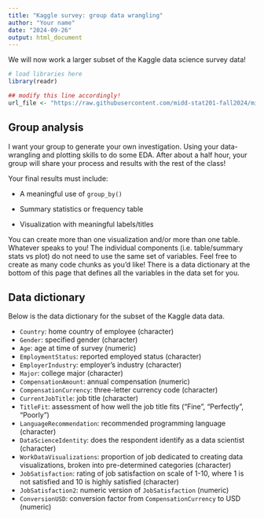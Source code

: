 ```yaml
---
title: "Kaggle survey: group data wrangling"
author: "Your name"
date: "2024-09-26"
output: html_document
---
```


We will now work a larger subset of the Kaggle data science survey data!

```r
# load libraries here
library(readr)

## modify this line accordingly!
url_file <- "https://raw.githubusercontent.com/midd-stat201-fall2024/midd-stat201-fall2024.github.io/refs/heads/main/data/datascience_survey.csv"
```

## Group analysis

I want your group to generate your own investigation. Using your data-wrangling and plotting skills to do some EDA. After about a half hour, your group will share your process and results with the rest of the class!

Your final results must include:

-   A meaningful use of `group_by()`

-   Summary statistics or frequency table

-   Visualization with meaningful labels/titles

You can create more than one visualization and/or more than one table. Whatever speaks to you! The individual components (i.e. table/summary stats vs plot) do not need to use the same set of variables. Feel free to create as many code chunks as you'd like! There is a data dictionary at the bottom of this page that defines all the variables in the data set for you.

## Data dictionary

Below is the data dictionary for the subset of the Kaggle data data.

-   `Country`: home country of employee (character)
-   `Gender`: specified gender (character)
-   `Age`: age at time of survey (numeric)
-   `EmploymentStatus`: reported employed status (character)
-   `EmployerIndustry`: employer's industry (character)
-   `Major`: college major (character)
-   `CompensationAmount`: annual compensation (numeric)
-   `CompensationCurrency`: three-letter currency code (character)
-   `CurrentJobTitle`: job title (character)
-   `TitleFit`: assessment of how well the job title fits ("Fine", "Perfectly", "Poorly")
-   `LanguageRecommendation`: recommended programming language (character)
-   `DataScienceIdentity`: does the respondent identify as a data scientist (character)
-   `WorkDataVisualizations`: proportion of job dedicated to creating data visualizations, broken into pre-determined categories (character)
-   `JobSatisfaction`: rating of job satisfaction on scale of 1-10, where 1 is not satisfied and 10 is highly satisfied (character)
-   `JobSatisfaction2`: numeric version of `JobSatisfaction` (numeric)
-   `ConversionUSD`: conversion factor from `CompensationCurrency` to USD (numeric)
